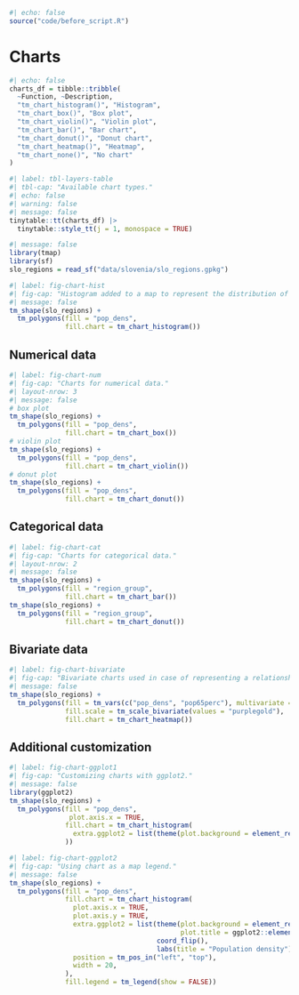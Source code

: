 ```r
#| echo: false
source("code/before_script.R")
```

# Charts {#sec-charts}

```r
#| echo: false
charts_df = tibble::tribble(
  ~Function, ~Description,
  "tm_chart_histogram()", "Histogram",
  "tm_chart_box()", "Box plot",
  "tm_chart_violin()", "Violin plot",
  "tm_chart_bar()", "Bar chart",
  "tm_chart_donut()", "Donut chart",
  "tm_chart_heatmap()", "Heatmap",
  "tm_chart_none()", "No chart"
)
```

```r
#| label: tbl-layers-table
#| tbl-cap: "Available chart types."
#| echo: false
#| warning: false
#| message: false
tinytable::tt(charts_df) |>
  tinytable::style_tt(j = 1, monospace = TRUE)
```

```r
#| message: false
library(tmap)
library(sf)
slo_regions = read_sf("data/slovenia/slo_regions.gpkg")
```

```r
#| label: fig-chart-hist
#| fig-cap: "Histogram added to a map to represent the distribution of a variable."
#| message: false
tm_shape(slo_regions) +
  tm_polygons(fill = "pop_dens",
              fill.chart = tm_chart_histogram())
```

<!-- mention positioning -->

## Numerical data

```r
#| label: fig-chart-num
#| fig-cap: "Charts for numerical data."
#| layout-nrow: 3
#| message: false
# box plot
tm_shape(slo_regions) +
  tm_polygons(fill = "pop_dens",
              fill.chart = tm_chart_box())
# violin plot
tm_shape(slo_regions) +
  tm_polygons(fill = "pop_dens",
              fill.chart = tm_chart_violin())
# donut plot
tm_shape(slo_regions) +
  tm_polygons(fill = "pop_dens",
              fill.chart = tm_chart_donut())
```

## Categorical data

```r
#| label: fig-chart-cat
#| fig-cap: "Charts for categorical data."
#| layout-nrow: 2
#| message: false
tm_shape(slo_regions) +
  tm_polygons(fill = "region_group",
              fill.chart = tm_chart_bar())
tm_shape(slo_regions) +
  tm_polygons(fill = "region_group",
              fill.chart = tm_chart_donut())
```

## Bivariate data

```r
#| label: fig-chart-bivariate
#| fig-cap: "Bivariate charts used in case of representing a relationship between two numerical variables."
#| message: false
tm_shape(slo_regions) +
  tm_polygons(fill = tm_vars(c("pop_dens", "pop65perc"), multivariate = TRUE),
              fill.scale = tm_scale_bivariate(values = "purplegold"),
              fill.chart = tm_chart_heatmap())
```

## Additional customization

<!-- with ggplot2 package and/or book reference -->

```r
#| label: fig-chart-ggplot1
#| fig-cap: "Customizing charts with ggplot2."
#| message: false
library(ggplot2)
tm_shape(slo_regions) +
  tm_polygons(fill = "pop_dens",
               plot.axis.x = TRUE,
              fill.chart = tm_chart_histogram(
                extra.ggplot2 = list(theme(plot.background = element_rect(fill = "lightgray")))
              ))
```

```r
#| label: fig-chart-ggplot2
#| fig-cap: "Using chart as a map legend."
#| message: false
tm_shape(slo_regions) +
  tm_polygons(fill = "pop_dens",
              fill.chart = tm_chart_histogram(
                plot.axis.x = TRUE,
                plot.axis.y = TRUE,
                extra.ggplot2 = list(theme(plot.background = element_rect(fill = "#FFC067"),
                                           plot.title = ggplot2::element_text(size = 10)),
                                     coord_flip(),
                                     labs(title = "Population density")),
                position = tm_pos_in("left", "top"),
                width = 20,
              ),
              fill.legend = tm_legend(show = FALSE))
```
